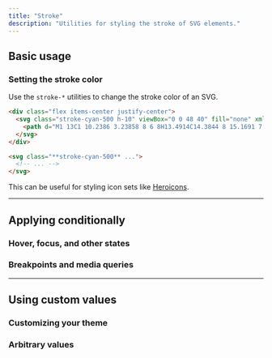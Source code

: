 ---
title: "Stroke"
description: "Utilities for styling the stroke of SVG elements."
---



## Basic usage

### Setting the stroke color

Use the `stroke-*` utilities to change the stroke color of an SVG.

```html {{ example: true }}
<div class="flex items-center justify-center">
  <svg class="stroke-cyan-500 h-10" viewBox="0 0 48 40" fill="none" xmlns="http://www.w3.org/2000/svg">
    <path d="M1 13C1 10.2386 3.23858 8 6 8H13.4914C14.3844 8 15.1691 7.40805 15.4144 6.54944L16.5856 2.45056C16.8309 1.59196 17.6156 1 18.5086 1H29.4914C30.3844 1 31.1691 1.59195 31.4144 2.45056L32.5856 6.54944C32.8309 7.40804 33.6156 8 34.5086 8H42C44.7614 8 47 10.2386 47 13V34C47 36.7614 44.7614 39 42 39H6C3.23858 39 1 36.7614 1 34V13Z" stroke-width="2"/> <circle cx="24" cy="23" r="9" stroke-width="2"/>
  </svg>
</div>
```

```html
<svg class="**stroke-cyan-500** ...">
  <!-- ... -->
</svg>
```

This can be useful for styling icon sets like [Heroicons](https://heroicons.com).

---

## <Heading ignore>Applying conditionally</Heading>

### <Heading ignore>Hover, focus, and other states</Heading>

<HoverFocusAndOtherStates defaultClass="stroke-cyan-500" featuredClass="stroke-cyan-700" element="svg" />

### <Heading ignore>Breakpoints and media queries</Heading>

<BreakpointsAndMediaQueries defaultClass="stroke-cyan-500" featuredClass="stroke-cyan-700" element="svg" />

---

## Using custom values

### Customizing your theme

<CustomizePluginColors name="stroke" configKey="stroke" />

### Arbitrary values

<ArbitraryValues property="stroke" featuredClass="stroke-[#243c5a]" element="svg" />
